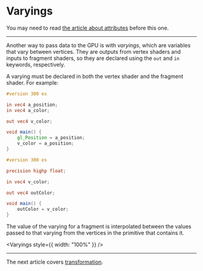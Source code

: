 # Varyings

You may need to read [the article about attributes](/a/webgl/attributes) before this one.

---

Another way to pass data to the GPU is with *varyings*, which are variables that vary between vertices.
They are outputs from vertex shaders and inputs to fragment shaders, so they are declared using the
`out` and `in` keywords, respectively.

A varying must be declared in both the vertex shader and the fragment shader. For example:

```glsl
#version 300 es

in vec4 a_position;
in vec4 a_color;

out vec4 v_color;

void main() {
	gl_Position = a_position;
	v_color = a_position;
}
```

```glsl
#version 300 es

precision highp float;

in vec4 v_color;

out vec4 outColor;

void main() {
	outColor = v_color;
}
```

The value of the varying for a fragment is interpolated between the values passed to that varying
from the vertices in the primitive that contains it.


<Varyings style={{ width: "100%" }} />

---

The next article covers [transformation](/a/webgl/transformation).
